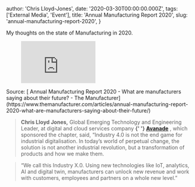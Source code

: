 
  author: 'Chris Lloyd-Jones',
  date: '2020-03-30T00:00:00.000Z',
  tags: ['External Media', 'Event'],
  title: 'Annual Manufacturing Report 2020',
  slug: 'annual-manufacturing-report-2020',
}


<p>My thoughts on the state of Manufacturing in 2020.</p>
<figure class="kg-card kg-embed-card">
  <iframe
    width="200"
    height="113"
    src="https://www.youtube.com/embed/AfGs94vNXtg?feature=oembed"
    frameborder="0"
    allow="accelerometer; autoplay; clipboard-write; encrypted-media; gyroscope; picture-in-picture"
    allowfullscreen
  ></iframe>
</figure>
Source: [ Annual Manufacturing Report 2020 - What are manufacturers saying about
their future? - The
Manufacturer](https://www.themanufacturer.com/articles/annual-manufacturing-report-2020-what-are-manufacturers-saying-about-their-future/)

> **Chris Lloyd Jones,** Global Emerging Technology and Engineering Leader, at digital and cloud services company **{' '} [Avanade](https://www.avanade.com/en-gb/about-avanade)** , which sponsored the chapter, said, “Industry 4.0 is not the end game for industrial digitalisation. In today’s world of perpetual change, the solution is not another industrial revolution, but a transformation of products and how we make them.

> “We call this Industry X.0. Using new technologies like IoT, analytics, AI and digital twin, manufacturers can unlock new revenue and work with customers, employees and partners on a whole new level.”
